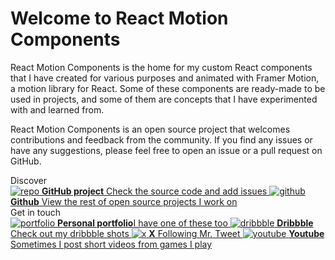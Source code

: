 
<Meta title="Welcome/Introduction" />

<style>
  {`
    .subheading {
      --mediumdark: '#999999';
      font-weight: 900;
      font-size: 13px;
      color: #999;
      letter-spacing: 6px;
      line-height: 24px;
      text-transform: uppercase;
      margin-bottom: 12px;
      margin-top: 40px;
    }

    .link-list {
      display: grid;
      grid-template-columns: 1fr;
      grid-template-rows: 1fr;
      row-gap: 10px;
    }

    @media (min-width: 620px) {
      .link-list {
        row-gap: 20px;
        column-gap: 20px;
        grid-template-columns: 1fr 1fr;
      }
    }

    @media all and (-ms-high-contrast:none) {
    .link-list {
        display: -ms-grid;
        -ms-grid-columns: 1fr 1fr;
        -ms-grid-rows: 1fr 1fr;
      }
    }

    .link-item {
      display: block;
      padding: 20px 30px 20px 15px;
      border: 1px solid #ffffff10;
      border-radius: 5px;
      transition: background 150ms ease-out, border 150ms ease-out, transform 150ms ease-out;
      color: #333333;
      display: flex;
      align-items: center;
    }

    .link-item:hover {
      border-color: #1EA7FD50;
      transform: translate3d(0, -3px, 0);
      box-shadow: #1EA7FD10 0 3px 10px 0;
    }

    .link-item:active {
      border-color: #1EA7FD;
      transform: translate3d(0, 0, 0);
    }

    .link-item strong {
      font-weight: 700;
      display: block;
      margin-bottom: 2px;
    }

    .link-item img {
      height: 40px;
      width: 40px;
      margin-right: 15px;
      flex: none;
    }

    .link-item span {
      font-size: 14px;
      line-height: 20px;
    }

    .tip {
      display: inline-block;
      border-radius: 1em;
      font-size: 11px;
      line-height: 12px;
      font-weight: 700;
      background: #E7FDD8;
      color: #66BF3C;
      padding: 4px 12px;
      margin-right: 10px;
      vertical-align: top;
    }

    .tip-wrapper {
      font-size: 13px;
      line-height: 20px;
      margin-top: 40px;
      margin-bottom: 40px;
    }

    .tip-wrapper code {
      font-size: 12px;
      display: inline-block;
    }
  `}
</style>

# Welcome to React Motion Components

React Motion Components is the home for my custom React components that I have created for various purposes and animated
with Framer Motion, a motion library for React. Some of these components are ready-made to be used in projects, and some
of them are concepts that I have experimented with and learned from.

React Motion Components is an open source project that welcomes contributions and feedback from the community. If you
find any issues or have any suggestions, please feel free to open an issue or a pull request on GitHub.

<div className="subheading">Discover</div>

<div className="link-list">
  <a className="link-item" href="https://github.com/eduardconstantin/react-motion-components" target="_blank">
    <img src={Repo} alt="repo" />
    <span>
      <strong>GitHub project</strong>
      Check the source code and add issues
    </span>
  </a>
  <a className="link-item" href="https://github.com/eduardconstantin" target="_blank">
    <img src={Github} alt="github" />
    <span>
      <strong>Github</strong>
      View the rest of open source projects I work on
    </span>
  </a>
</div>

<div className="subheading">Get in touch</div>

<div className="link-list">
  <a className="link-item" href="https://eduardconstantin.github.io" target="_blank">
    <img src={Portfolio} alt="portfolio" />
    <span>
      <strong>Personal portfolio</strong>I have one of these too
    </span>
  </a>
  <a className="link-item" href="https://dribbble.com/Eduard26" target="_blank">
    <img src={Dribbble} alt="dribbble" />
    <span>
      <strong>Dribbble</strong>
      Check out my dribbble shots
    </span>
  </a>
  <a className="link-item" href="https://twitter.com/_Eduard26" target="_blank">
    <img src={X} alt="x" />
    <span>
      <strong>X</strong>
      Following Mr. Tweet
    </span>
  </a>
  <a className="link-item" href="https://www.youtube.com/channel/UC8sXMbniXCSDrbbLXev4nsQ" target="_blank">
    <img src={Youtube} alt="youtube" />
    <span>
      <strong>Youtube</strong>
      Sometimes I post short videos from games I play
    </span>
  </a>
</div>
